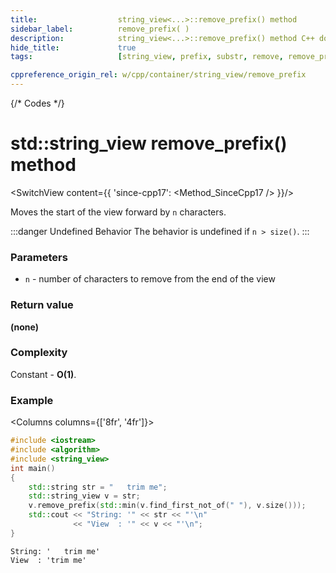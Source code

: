 ```yaml
---
title:					string_view<...>::remove_prefix() method
sidebar_label:			remove_prefix( )
description:			string_view<...>::remove_prefix() method C++ documentation
hide_title:				true
tags:					[string_view, prefix, substr, remove, remove_prefix]

cppreference_origin_rel: w/cpp/container/string_view/remove_prefix
---
```




{/* Codes */}


# std::string_view remove_prefix() method

<SwitchView content={{
	'since-cpp17': <Method_SinceCpp17 />
}}/>

Moves the start of the view forward by `n` characters.

:::danger Undefined Behavior
The <Tooltip title={Term_UndefinedBehaviour}>behavior is undefined</Tooltip> if `n > size()`.
:::

### Parameters

 - `n` - number of characters to remove from the end of the view

### Return value

**(none)**

### Complexity

Constant - **O(1)**.

### Example

<Columns columns={['8fr', '4fr']}>
<div>

```cpp title='Main.cpp' showLineNumbers
#include <iostream>
#include <algorithm>
#include <string_view>
int main()
{
    std::string str = "   trim me";
    std::string_view v = str;
    v.remove_prefix(std::min(v.find_first_not_of(" "), v.size()));
    std::cout << "String: '" << str << "'\n"
              << "View  : '" << v << "'\n";
}
```

</div>
<div>

```plaintext title="Possible output"
String: '   trim me'
View  : 'trim me'
```

</div>
</Columns>
